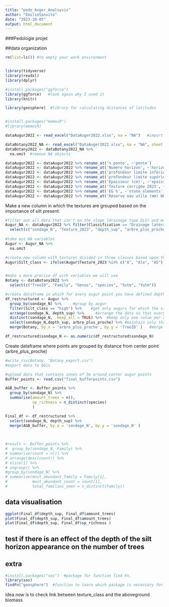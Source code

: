```yaml
---
title: "pedo_Auger_Analsysis"
author: "EmilieSanvito"
date: "2023-10-05"
output: html_document
---
```

###Pedologie projet

##data organization

```r
rm(list=ls()) #to empty your work environment


library(tidyverse)
library(readxl)
library(dplyr)

#install.packages("ggforce")
library(ggforce)   #look again why I used it
library(knitr)

library(geosphere)  #library for calculating distances of latitudes


#install.packages("memoiR")
#library(memoiR)

```

```r

dataAugur2022 <- read_excel("DataAuger2022.xlsx", na = "NA")   #import data from last year project (36 augur in the P16)

dataBotany2022_NA <- read_excel("DataAuger2022.xlsx", na = "NA", sheet = "Data Giacomo")  #import botany data
dataBotany2022 <- dataBotany2022_NA %>% 
  na.omit  #remove NA objects

```

```r

dataAugur2022 <- dataAugur2022 %>% rename_at('% pente', ~'pente')
dataAugur2022 <- dataAugur2022 %>% rename_at('Numéro horizon', ~'horizon')
dataAugur2022 <- dataAugur2022 %>% rename_at('profondeur limite inférieure (cm)2', ~'depth_inf')
dataAugur2022 <- dataAugur2022 %>% rename_at('profondeur limite supérieure (cm)', ~'depth_sup')
dataAugur2022 <- dataAugur2022 %>% rename_at('Epaisseur (cm)', ~'epaisseur')
dataAugur2022 <- dataAugur2022 %>% rename_at('Texture corrigée 2023', ~'Texture_2023')  #idk why it doesn't work here
dataAugur2022 <- dataAugur2022 %>% rename_at('EG %', ~'stone_elements')
dataAugur2022 <- dataAugur2022 %>% rename_at('Réserve eau utile (mm) NEW...35', ~'water_reservoir')

```


Make a new column in which the textures are grouped based on the importance of silt present:

```r
#filter out all data that isn't on the slope (drainage type DLS) and make smaller usable dataframe
Augur_NA <- dataAugur2022 %>% filter(Classification == "Drainage latéral superficiel") %>%
  select(c("sondage_N", "Texture_2023", "depth_sup", "arbre_plus_proche")) 
 
#take out NA variables
Augur <- Augur_NA %>% 
  na.omit   

#create new column with textures divided in three classes based upon their presence of silt
Augur$Silt_class <- ifelse(Augur$Texture_2023 %in% c("A", "Alo", "AS"), "low", ifelse(Augur$Texture_2023 %in% c("SL", "SA", "S"), "intermediate", "high"))


#make a more precise df with variables we will use
Botany <- dataBotany2022 %>% 
  select(c("TreeID", "Family", "Genus", "species", "Xutm", "Yutm")) 
```


```r

#creata dataframe in which for every augur point you have defined depth at which silt concentration becomes high
df_restructured <- Augur %>% 
  group_by(sondage_N) %>%     #group by augur
  filter(Silt_class == "high") %>%    #get only augurs for which the silt concentration is high
  arrange(sondage_N, depth_sup) %>%     #arrange the data so that every measurment in one augur is arranged with depth
  distinct(sondage_N, .keep_all = TRUE) %>%  #keep only one value per augur (the first depth)
  select(sondage_N,depth_sup, arbre_plus_proche) %>% #maintain only three variables from the dataframe
  merge(Botany, by.x = 'arbre_plus_proche', by.y = 'TreeID' )   #merge with botany dataframe for common values of treeID and arbre plus proch

df_restructured$sondage_N <- as.numeric(df_restructured$sondage_N)

```

Create dataframe where points are grouped by distance from center point (arbre_plus_proche)

```r

#write_csv(Botany, "Botany_export.csv")      
#export data to QGis

#upload data that contains zones of 5m around center augur points
Buffer_points <- read.csv("final_bufferpoints.csv")

AGB_buffer <- Buffer_points %>%
  group_by(sondage_N) %>%
  summarise(amount_trees = n(),
            sp_richness = n_distinct(species) 
            )

Final_df <- df_restructured %>%
  select(sondage_N, depth_sup) %>%
  merge(AGB_buffer, by.x = 'sondage_N', by.y = 'sondage_N' )

  
  
#result <- Buffer_points %>%
#  group_by(sondage_N, Family) %>%
# summarise(count = n()) %>%
# arrange(desc(count)) %>%
# slice(1) %>%
# ungroup() %>%
#group_by(sondage_N) %>%
# summarise(most_abundant_family = Family[1], 
#           most_abundant_count = count[1],
#           total_families_seen = n_distinct(Family))


```

## data visualisation

```r
ggplot(Final_df$depth_sup, Final_df$amount_trees)
plot(Final_df$depth_sup, Final_df$amount_trees)
plot(Final_df$depth_sup, Final_df$sp_richness )
```


## test if there is an effect of the depth of the silt horizon appearance on the number of trees




## extra

```r
#install.packages("sos")  #package for function find Fn,
library(sos)
findFn("geosphere")  #function to learn which package is necessary for your function
```



Idea now is to check link between texture_class and the aboveground biomass


